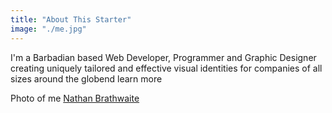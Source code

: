```yaml
---
title: "About This Starter"
image: "./me.jpg"
---
```



I'm a Barbadian based Web Developer, Programmer and Graphic Designer creating uniquely tailored and effective visual identities for companies of all sizes around the globend learn more

Photo of me <a href="https://unsplash.com/@charlesdeluvio?utm_source=unsplash&utm_medium=referral&utm_content=creditCopyText" target="_blank" rel="nofollow noopener noreferrer" aria-label="External Link"><Underlining>Nathan Brathwaite</Underlining></a>
